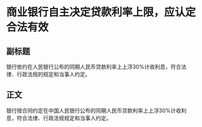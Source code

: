 # 商业银行自主决定贷款利率上限，应认定合法有效
## 副标题
银行依约在人民银行公布的同期人民币贷款利率上上浮30%计收利息，符合法律、行政法规的规定和当事人约定。
## 正文
银行按合同约定在中国人民银行公布的同期人民币贷款利率上上浮30%计收利息，符合法律、行政法规规定和当事人约定。
